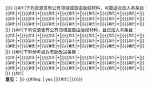 {{tmbox
| type = notice
| small = {{{small|}}}
| smallimage = none
| image = [[File:Nuvola apps package editors.svg|50px]]
| text = {{#ifeq: {{{small|}}} | yes ||{{#ifeq:{{{state|plain}}}|plain||{{hidden begin|title={{SUBJECTPAGENAME}}的参考来源|titlestyle = font-weight: bold; text-align:center;|style=font-size:100% |contentstyle=border:1px dotted gray; padding:3pt; padding-left: 1.5em;|bg2=#FFFAEF|expanded={{#ifeq: {{{state|}}}|collapsed||yes}}}}}}}}<!--
-->{{#if:{{{f1|}}}|下列资源含有公有领域或自由版权材料，可能适合加入本条目：<br />{{#if:{{{f1|}}}|*{{{f1|}}}|}}{{#if:{{{f2|}}}|*{{{f2|}}}|}}{{#if:{{{f3|}}}|*{{{f3|}}}|}}{{#if:{{{f4|}}}|*{{{f4|}}}|}}{{#if:{{{f5|}}}|*{{{f5|}}}|}}{{#if:{{{f6|}}}|*{{{f6|}}}|}}{{#if:{{{f7|}}}|*{{{7|}}}|}}{{#if:{{{f8|}}}|*{{{f8|}}}|}}{{#if:{{{f9|}}}|*{{{f9|}}}|}}{{#if:{{{f10|}}}|*{{{f10|}}}|}}{{#if:{{{f11|}}}|*{{{f11|}}}|}}{{#if:{{{f12|}}}|*{{{f12|}}}|}}{{#if:{{{f13|}}}|*{{{f13|}}}|}}{{#if:{{{f14|}}}|*{{{f14|}}}|}}{{#if:{{{f15|}}}|*{{{f15|}}}|}}{{#if:{{{f16|}}}|*{{{f16|}}}|}}{{#if:{{{f17|}}}|*{{{f17|}}}|}}{{#if:{{{f18|}}}|*{{{f18|}}}|}}{{#if:{{{f19|}}}|*{{{f19|}}}|}}{{#if:{{{f21|}}}|*{{{f20|}}}|}}{{#if:{{{f21|}}}|*{{{f21|}}}|}}<br />
&zwnj;|}}<!--
-->{{#if:{{{u1|}}}|下列资源含有公有领域或自由版权材料，且已加入本条目：<br />{{#if:{{{u1|}}}|*{{{u1|}}}|}}{{#if:{{{u2|}}}|*{{{u2|}}}|}}{{#if:{{{u3|}}}|*{{{u3|}}}|}}{{#if:{{{u4|}}}|*{{{u4|}}}|}}{{#if:{{{u5|}}}|*{{{u5|}}}|}}{{#if:{{{u6|}}}|*{{{u6|}}}|}}{{#if:{{{u7|}}}|*{{{u7|}}}|}}{{#if:{{{u8|}}}|*{{{u8|}}}|}}{{#if:{{{u9|}}}|*{{{u9|}}}|}}{{#if:{{{u10|}}}|*{{{u10|}}}|}}{{#if:{{{u11|}}}|*{{{u11|}}}|}}{{#if:{{{u12|}}}|*{{{u12|}}}|}}{{#if:{{{u13|}}}|*{{{u13|}}}|}}{{#if:{{{u14|}}}|*{{{u14|}}}|}}{{#if:{{{u15|}}}|*{{{u15|}}}|}}{{#if:{{{u16|}}}|*{{{u16|}}}|}}{{#if:{{{u17|}}}|*{{{u17|}}}|}}{{#if:{{{u18|}}}|*{{{u18|}}}|}}{{#if:{{{u19|}}}|*{{{u19|}}}|}}{{#if:{{{u20|}}}|*{{{u20|}}}|}}{{#if:{{{u21|}}}|*{{{u21|}}}|}}<br />
&zwnj;|}}<!--
-->{{#if:{{{1|}}}|下列参考或许有助改进条目：<br />{{#if:{{{1|}}}|*{{{1|}}}|}}{{#if:{{{2|}}}|*{{{2|}}}|}}{{#if:{{{3|}}}|*{{{3|}}}|}}{{#if:{{{4|}}}|*{{{4|}}}|}}{{#if:{{{5|}}}|*{{{5|}}}|}}{{#if:{{{6|}}}|*{{{6|}}}|}}{{#if:{{{7|}}}|*{{{7|}}}|}}{{#if:{{{8|}}}|*{{{8|}}}|}}{{#if:{{{9|}}}|*{{{9|}}}|}}{{#if:{{{10|}}}|*{{{10|}}}|}}{{#if:{{{11|}}}|*{{{11|}}}|}}{{#if:{{{12|}}}|*{{{12|}}}|}}{{#if:{{{13|}}}|*{{{13|}}}|}}{{#if:{{{14|}}}|*{{{14|}}}|}}{{#if:{{{15|}}}|*{{{15|}}}|}}{{#if:{{{16|}}}|*{{{16|}}}|}}{{#if:{{{17|}}}|*{{{17|}}}|}}{{#if:{{{18|}}}|*{{{18|}}}|}}{{#if:{{{19|}}}|*{{{19|}}}|}}{{#if:{{{20|}}}|*{{{20|}}}|}}{{#if:{{{21|}}}|*{{{21|}}}|}}<br />|}}<!--
-->{{#if:{{{comment|}}}|<br />'''意见：''' {{{comment|}}}|}}<!--
-->{{#ifeq: {{{small|}}} | yes ||{{#if:{{{collapse|}}}|&#32;
{{hidden end}}|}}}}}}<noinclude>{{documentation}}</noinclude>
